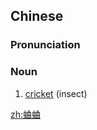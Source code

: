 ==Chinese==
{{zh-forms}}
{{wikipedia|lang=zh}}

===Pronunciation===
{{zh-pron
|m=qūqu,er=y
|c=kuk1 kuk1
|cat=n
}}

===Noun===
{{zh-noun}}

# {{lb|zh|regional}} [[cricket]] (insect)

{{zh-cat|Insects}}

[[zh:蛐蛐]]